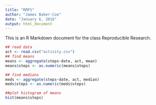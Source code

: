 ```yaml
---
title: "RRP1"
author: "James Baker-Coe"
date: "January 6, 2016"
output: html_document
---
```


This is an R Markdown document for the class Reproducible Research. 

```r
## read data
act <- read.csv("activity.csv")
## find means
means <- aggregate(steps~date, act, mean)
means$steps <- as.numeric(means$steps)

## find medians
meds <- aggregate(steps~date, act, median)
meds$steps <- as.numeric(meds$steps)
```


```r
##plot histogram of means
hist(means$steps)
```

